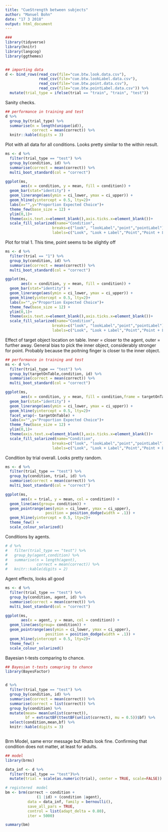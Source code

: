 ```yaml
---
title: "CueStrength between subjects"
author: "Manuel Bohn"
date: "17 3 2018"
output: html_document
---
```


```r
###
library(tidyverse)
library(knitr)
library(langcog)
library(ggthemes)


## importing data
d <- bind_rows(read_csv(file="cue.btw.look.data.csv"),
               read_csv(file="cue.btw.lookLabel.data.csv"),
               read_csv(file="cue.btw.point.data.csv"),
               read_csv(file="cue.btw.pointLabel.data.csv")) %>%
  mutate(trial_type = ifelse(trial == "train", "train", "test"))

```

Sanity checks.
```r
## performance in training and test
d %>%
  group_by(trial_type) %>%
  summarise(n = length(unique(id)), 
            correct = mean(correct)) %>%
  knitr::kable(digits = 3)

```

Plot with all data for all conditions. Looks pretty similar to the within result.
```r

ms <- d %>%
  filter(trial_type == "test") %>%
  group_by(condition, id) %>%
  summarise(correct = mean(correct)) %>%
  multi_boot_standard(col = "correct")

ggplot(ms, 
       aes(x = condition, y = mean, fill = condition)) +
  geom_bar(stat="identity") + 
  geom_linerange(aes(ymin = ci_lower, ymax = ci_upper)) + 
  geom_hline(yintercept = 0.5, lty=2)+
  labs(x="",y="Proportion Expected Choice")+
  theme_few(base_size = 12) + 
  ylim(0,1)+
  theme(axis.text.x=element_blank(),axis.ticks.x=element_blank())+
  scale_fill_solarized(name="Condition",
                     breaks=c("look", "lookLabel","point","pointLabel"),
                     labels=c("Look", "Look + Label","Point","Point + Label"))
```

Plot for trial 1. This time, point seems to be slightly off
```r
ms <- d %>%
  filter(trial == "1") %>%
  group_by(condition, id) %>%
  summarise(correct = mean(correct)) %>%
  multi_boot_standard(col = "correct")

ggplot(ms, 
       aes(x = condition, y = mean, fill = condition)) +
  geom_bar(stat="identity") + 
  geom_linerange(aes(ymin = ci_lower, ymax = ci_upper)) + 
  geom_hline(yintercept = 0.5, lty=2)+
  labs(x="",y="Proportion Expected Choice")+
  theme_few(base_size = 12) + 
  ylim(0,1)+
  theme(axis.text.x=element_blank(),axis.ticks.x=element_blank())+
  scale_fill_solarized(name="Condition",
                     breaks=c("look", "lookLabel","point","pointLabel"),
                     labels=c("Look", "Look + Label","Point","Point + Label"))
```

Effect of target object location on table. Inner = closer to the agent, outer = further away. 
General bias to pick the inner object, considerably stronger for point. Probably because the poitning finger is closer to the inner object.  
```r
## performance in training and test
ms <- d %>%
  filter(trial_type == "test") %>%
  group_by(targetOnTable,condition, id) %>%
  summarise(correct = mean(correct)) %>%
  multi_boot_standard(col = "correct")

ggplot(ms, 
       aes(x = condition, y = mean, fill = condition,frame = targetOnTable)) +
  geom_bar(stat="identity") + 
  geom_linerange(aes(ymin = ci_lower, ymax = ci_upper)) + 
  geom_hline(yintercept = 0.5, lty=2)+
  facet_wrap(~ targetOnTable) +
  labs(x="",y="Proportion Expected Choice")+
  theme_few(base_size = 12) +
  ylim(0,1)+
  theme(axis.text.x=element_blank(),axis.ticks.x=element_blank())+
  scale_fill_solarized(name="Condition",
                     breaks=c("look", "lookLabel","point","pointLabel"),
                     labels=c("Look", "Look + Label","Point","Point + Label"))

```

Condition by trial overall. Looks pretty random.
```r
ms <- d %>%
  filter(trial_type == "test") %>%
  group_by(condition, trial, id) %>%
  summarise(correct = mean(correct)) %>%
  multi_boot_standard(col = "correct")

ggplot(ms, 
       aes(x = trial, y = mean, col = condition)) +
  geom_line(aes(group= condition)) + 
  geom_pointrange(aes(ymin = ci_lower, ymax = ci_upper), 
                  position = position_dodge(width = .1)) + 
  geom_hline(yintercept = 0.5, lty=2)+
  theme_few() + 
  scale_colour_solarized()
```

Conditions by agents.
```r
# d %>%
#   filter(trial_type == "test") %>%
#   group_by(agent,condition) %>%
#   summarise(n = length(agent), 
#             correct = mean(correct)) %>%
#   knitr::kable(digits = 2)
```

Agent effects, looks all good
```r
ms <- d %>%
  filter(trial_type == "test") %>%
  group_by(condition, agent, id) %>%
  summarise(correct = mean(correct)) %>%
  multi_boot_standard(col = "correct")

ggplot(ms, 
       aes(x = agent, y = mean, col = condition)) +
  geom_line(aes(group= condition)) + 
  geom_pointrange(aes(ymin = ci_lower, ymax = ci_upper), 
                  position = position_dodge(width = .1)) + 
  geom_hline(yintercept = 0.5, lty=2)+
  theme_few() + 
  scale_colour_solarized()
```

Bayesian t-tests comparing to chance.
```r
## Bayesian t-tests comapring to chance
library(BayesFactor)


d %>%
  filter(trial_type == "test") %>%
  group_by(condition, id) %>%
  summarise(correct = mean(correct)) %>%
  summarise(correct = list(correct)) %>%
  group_by(condition) %>%
  mutate(mean= mean(unlist(correct)),
         bf = extractBF(ttestBF(unlist(correct), mu = 0.5))$bf) %>%
  select(condition,mean,bf) %>%
  knitr::kable(digits = 3)
 
```

Brm Model, same error message but Rhats look fine. Confirming that condition does not matter, at least for adults.
```r
## model
library(brms)

data_inf <- d %>%
  filter(trial_type == "test")%>%
  mutate(trial = scale(as.numeric(trial), center = TRUE, scale=FALSE))

# registered  model
bm <- brm(correct ~ condition +
              (1 |id) + (condition |agent), 
          data = data_inf, family = bernoulli(),
          save_all_pars = TRUE,
          control = list(adapt_delta = 0.80),
          iter = 5000)

summary(bm)


```


